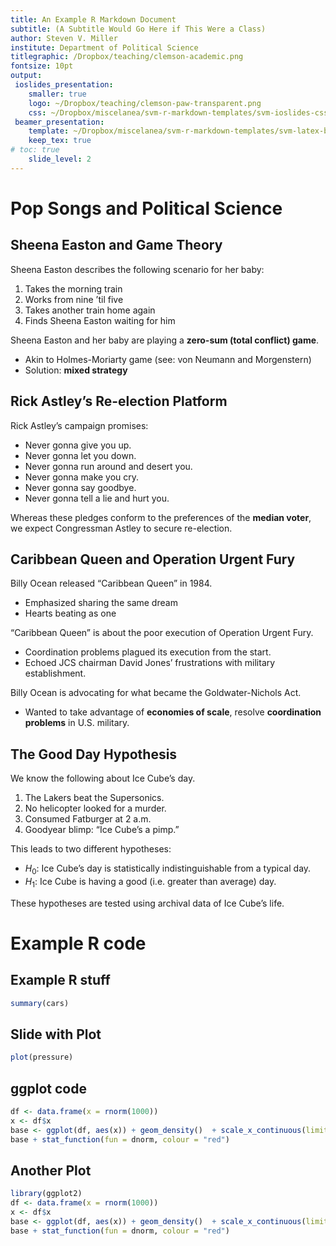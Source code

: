 ```yaml
---
title: An Example R Markdown Document
subtitle: (A Subtitle Would Go Here if This Were a Class)
author: Steven V. Miller
institute: Department of Political Science
titlegraphic: /Dropbox/teaching/clemson-academic.png
fontsize: 10pt
output:
 ioslides_presentation:
    smaller: true
    logo: ~/Dropbox/teaching/clemson-paw-transparent.png
    css: ~/Dropbox/miscelanea/svm-r-markdown-templates/svm-ioslides-css.css    
 beamer_presentation:
    template: ~/Dropbox/miscelanea/svm-r-markdown-templates/svm-latex-beamer.tex
    keep_tex: true
# toc: true
    slide_level: 2
---
```





# Pop Songs and Political Science

## Sheena Easton and Game Theory

Sheena Easton describes the following scenario for her baby:

1. Takes the morning train
2. Works from nine 'til five
3. Takes another train home again
4. Finds Sheena Easton waiting for him

Sheena Easton and her baby are playing a **zero-sum (total conflict) game**.

- Akin to Holmes-Moriarty game (see: von Neumann and Morgenstern)
- Solution: **mixed strategy**

## Rick Astley's Re-election Platform

Rick Astley's campaign promises:

- Never gonna give you up.
- Never gonna let you down.
- Never gonna run around and desert you.
- Never gonna make you cry.
- Never gonna say goodbye.
- Never gonna tell a lie and hurt you.

Whereas these pledges conform to the preferences of the **median voter**, we expect Congressman Astley to secure re-election.

## Caribbean Queen and Operation Urgent Fury

Billy Ocean released "Caribbean Queen" in 1984.

- Emphasized sharing the same dream
- Hearts beating as one

"Caribbean Queen" is about the poor execution of Operation Urgent Fury.

- Coordination problems plagued its execution from the start.
- Echoed JCS chairman David Jones' frustrations with military establishment.

Billy Ocean is advocating for what became the Goldwater-Nichols Act.

- Wanted to take advantage of **economies of scale**, resolve **coordination problems** in U.S. military.

## The Good Day Hypothesis

We know the following about Ice Cube's day.

1. The Lakers beat the Supersonics.
2. No helicopter looked for a murder.
3. Consumed Fatburger at 2 a.m.
4. Goodyear blimp: "Ice Cube's a pimp."

This leads to two different hypotheses:

- $H_0$: Ice Cube's day is statistically indistinguishable from a typical day.
- $H_1$: Ice Cube is having a good (i.e. greater than average) day.

These hypotheses are tested using archival data of Ice Cube's life.

# Example R code
## Example R stuff

```r
summary(cars)
```

## Slide with Plot

```r
plot(pressure)
```

## ggplot code

```r
df <- data.frame(x = rnorm(1000))
x <- df$x
base <- ggplot(df, aes(x)) + geom_density()  + scale_x_continuous(limits = c(-5, 5))
base + stat_function(fun = dnorm, colour = "red")
```


## Another Plot

```r
library(ggplot2)
df <- data.frame(x = rnorm(1000))
x <- df$x
base <- ggplot(df, aes(x)) + geom_density()  + scale_x_continuous(limits = c(-5, 5))
base + stat_function(fun = dnorm, colour = "red")
```